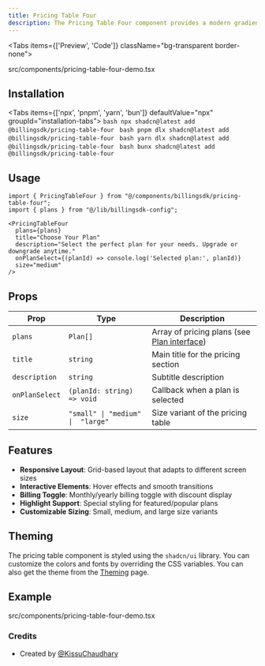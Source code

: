 ```yaml
---
title: Pricing Table Four
description: The Pricing Table Four component provides a modern gradient design for displaying pricing plans. This component features beautiful gradients, smooth animations, and a contemporary card-based layout.
---
```


<Tabs items={['Preview', 'Code']} className="bg-transparent border-none">
  <Tab value="Preview" className="border-none bg-transparent p-0 mt-3">
    <PreviewComponents registryName="pricing-table-four">
      <PricingTableFourDemo />
    </PreviewComponents>
  </Tab>

  <Tab value="Code" className="mt-3">
    <include cwd lang="tsx" meta='title="src/components/pricing-table-four-demo.tsx"'>src/components/pricing-table-four-demo.tsx</include>
  </Tab>
</Tabs>

## Installation

<Tabs items={['npx', 'pnpm', 'yarn', 'bun']} defaultValue="npx" groupId="installation-tabs">
  <Tab value="npx">
    ```bash
    npx shadcn@latest add @billingsdk/pricing-table-four
    ```
  </Tab>
  <Tab value="pnpm">
    ```bash
    pnpm dlx shadcn@latest add @billingsdk/pricing-table-four
    ```
  </Tab>
  <Tab value="yarn">
    ```bash
    yarn dlx shadcn@latest add @billingsdk/pricing-table-four
    ```
  </Tab>
   <Tab value="bun">
    ```bash
    bunx shadcn@latest add @billingsdk/pricing-table-four
    ```
  </Tab>
</Tabs>

## Usage

```tsx
import { PricingTableFour } from "@/components/billingsdk/pricing-table-four";
import { plans } from "@/lib/billingsdk-config";

<PricingTableFour 
  plans={plans}
  title="Choose Your Plan"
  description="Select the perfect plan for your needs. Upgrade or downgrade anytime."
  onPlanSelect={(planId) => console.log('Selected plan:', planId)}
  size="medium"
/>
```

## Props

| Prop | Type | Description |
|------|------|-------------|
| `plans` | `Plan[]` | Array of pricing plans (see [Plan interface](/docs/interfaces#plan-interface)) |
| `title` | `string` | Main title for the pricing section |
| `description` | `string` | Subtitle description |
| `onPlanSelect` | `(planId: string) => void` | Callback when a plan is selected |
| `size` | `"small" \| "medium" \|  "large"` | Size variant of the pricing table |

## Features

- **Responsive Layout**: Grid-based layout that adapts to different screen sizes
- **Interactive Elements**: Hover effects and smooth transitions
- **Billing Toggle**: Monthly/yearly billing toggle with discount display
- **Highlight Support**: Special styling for featured/popular plans
- **Customizable Sizing**: Small, medium, and large size variants

## Theming

The pricing table component is styled using the `shadcn/ui` library. You can customize the colors and fonts by overriding the CSS variables. You can also get the theme from the [Theming](/docs/theming) page.

## Example
<include cwd lang="tsx" meta='title="src/components/pricing-table-four-demo.tsx"'>src/components/pricing-table-four-demo.tsx</include>

### Credits
- Created by [@KissuChaudhary](https://github.com/KissuChaudhary)